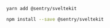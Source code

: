 ```bash {tabTitle:yarn}
yarn add @sentry/sveltekit
```

```bash {tabTitle:npm}
npm install --save @sentry/sveltekit
```
